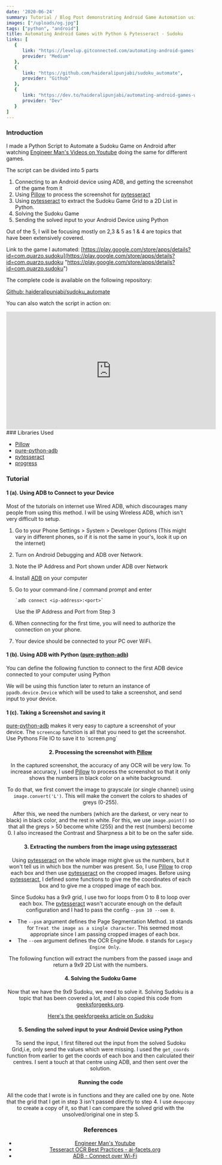 ```yaml
---
date: '2020-06-24'
summary: Tutorial / Blog Post demonstrating Android Game Automation using Python. The game used is Sudoku, and also uses Pytesseract (OCR) to get the Sudoku game from Android to your Python Code. The solved game is then input to the device using ADB (pure-python-adb).
images: ["/uploads/og.jpg"]
tags: ["python", "android"]
title: Automating Android Games with Python & Pytesseract - Sudoku
links: [
   {
      link: "https://levelup.gitconnected.com/automating-android-games-with-python-pytesseract-sudoku-c25b811d5e8a",
      provider: "Medium"
   },
   {
      link: "https://github.com/haideralipunjabi/sudoku_automate",
      provider: "Github"
   },
   {
      link: "https://dev.to/haideralipunjabi/automating-android-games-with-python-pytesseract-sudoku-ojp",
      provider: "Dev"
   }
]
---
```


### Introduction

I made a Python Script to Automate a Sudoku Game on Android after watching [Engineer Man's Videos on Youtube](https://www.youtube.com/channel/UCrUL8K81R4VBzm-KOYwrcxQ) doing the same for different games.

The script can be divided into 5 parts

1. Connecting to an Android device using ADB, and getting the screenshot of the game from it
2. Using [Pillow](https://pypi.org/project/Pillow/) to process the screenshot for [pytesseract](https://pypi.org/project/pytesseract/)
3. Using [pytesseract](https://pypi.org/project/pytesseract/) to extract the Sudoku Game Grid to a 2D List in Python.
4. Solving the Sudoku Game
5. Sending the solved input to your Android Device using Python

Out of the 5, I will be focusing mostly on 2,3 & 5 as 1 & 4 are topics that have been extensively covered.

Link to the game I automated: [https://play.google.com/store/apps/details?id=com.quarzo.sudoku](https://play.google.com/store/apps/details?id=com.quarzo.sudoku "https://play.google.com/store/apps/details?id=com.quarzo.sudoku")

The complete code is available on the following repository:

[Github: haideralipunjabi/sudoku_automate](https://github.com/haideralipunjabi/sudoku_automate)

You can also watch the script in action on:

<iframe width="560" height="315" src="https://www.youtube.com/embed/fGY1nQzzGUc?si=YEKAPscvpBP5KdPf" title="YouTube video player" frameborder="0" allow="accelerometer; autoplay; clipboard-write; encrypted-media; gyroscope; picture-in-picture; web-share" referrerpolicy="strict-origin-when-cross-origin" allowfullscreen></iframe>
### Libraries Used

* [Pillow](https://pypi.org/project/Pillow/)
* [pure-python-adb](https://pypi.org/project/pure-python-adb/)
* [pytesseract](https://pypi.org/project/pytesseract/)
* [progress](https://pypi.org/project/progress/)

### Tutorial

#### 1 (a). Using ADB to Connect to your Device

Most of the tutorials on internet use Wired ADB, which discourages many people from using this method. I will be using Wireless ADB, which isn't very difficult to setup.

1. Go to your Phone Settings > System > Developer Options (This might vary in different phones, so if it is not the same in your's, look it up on the internet)
2. Turn on Android Debugging and ADB over Network.

   <Imgur id="zjUIKeF" ext="png" class="image-resp" align="center" title="ADB over Network" />
3. Note the IP Address and Port shown under ADB over Network
4. Install [ADB](https://developer.android.com/studio/command-line/adb) on your computer
5. Go to your command-line / command prompt and enter

       `adb connect <ip-address>:<port>`

   Use the IP Address and Port from Step 3
6. When connecting for the first time, you will need to authorize the connection on your phone.
7. Your device should be connected to your PC over WiFi.

#### 1 (b). Using ADB with Python ([pure-python-adb](https://pypi.org/project/pure-python-adb/))

You can define the following function to connect to  the first ADB device connected to your computer using Python

<Github repo="haideralipunjabi/sudoku_automate" file="adb.py" lang="python" subLines="1-10" showLineNumbers={true}/>

We will be using this function later to return an instance of `ppadb.device.Device` which will be used to take a screenshot, and send input to your device.

#### 1 (c). Taking a Screenshot and saving it

[pure-python-adb](https://pypi.org/project/pure-python-adb/) makes it very easy to capture a screenshot of your device. The `screencap` function is all that you need to get the screenshot. Use Pythons File IO to save it to \`screen.png\`

<Github repo="haideralipunjabi/sudoku_automate" file="adb.py" lang="python" subLines="12-15" showLineNumbers={true}/>

<Imgur id="HrtXJUo" ext="png" class="image-resp" align="center" title="Screenshot of Sudoku" />

#### 2. Processing the screenshot with [Pillow](https://pypi.org/project/Pillow/)

In the captured screenshot, the accuracy of any OCR will be very low. To increase accuracy, I used [Pillow](https://pypi.org/project/Pillow/) to process the screenshot so that it only shows the numbers in black color on a white background.

To do that, we first convert the image to grayscale (or single channel) using `image.convert('L')`. This will make the convert the colors to shades of greys (0-255).

<Imgur id="IEF2xXo" ext="png" class="image-resp" align="center" title="Grayscale Screenshot of Sudoku" />

After this, we need the numbers (which are the darkest, or very near to black) in black color, and the rest in white. For this, we use `image.point()`  so that all the greys > 50  become white (255) and the rest (numbers) become 0. I also increased the Contrast and Sharpness a bit to be on the safer side.

<Imgur id="1rkOOfg" ext="png" class="image-resp" align="center" title="Processed Screenshot of Sudoku" /> 

<Github repo="haideralipunjabi/sudoku_automate" file="automate.py" lang="python" subLines="26-31" showLineNumbers={true}/>

#### 3.  Extracting the numbers from the image using [pytesseract](https://pypi.org/project/pytesseract/)

Using [pytesseract](https://pypi.org/project/pytesseract/) on the whole image might give us the numbers, but it won't tell us in which box the number was present. So, I use [Pillow](https://pypi.org/project/Pillow/) to crop each box and then use [pytesseract](https://pypi.org/project/pytesseract/) on the cropped images. Before using [pytesseract](https://pypi.org/project/pytesseract/), I defined some functions to give me the coordinates of each box and to give me a cropped image of each box.

Since Sudoku has a 9x9 grid, I use two for loops from 0 to 8 to loop over each box. The [pytesseract](https://pypi.org/project/pytesseract/) wasn't accurate enough on the default configuration and I had to pass the config `--psm 10 --oem 0`.

* The `--psm` argument defines the Page Segmentation Method. `10` stands for `Treat the image as a single character`. This seemed most appropriate since I am passing cropped images of each box.
* The `--oem` argument defines the OCR Engine Mode. `0` stands for `Legacy Engine Only`.

The following function will extract the numbers from the passed `image` and return a 9x9 2D List with the numbers.

<Github repo="haideralipunjabi/sudoku_automate" file="automate.py" lang="python" subLines="34-48" showLineNumbers={true}/>

#### 4. Solving the Sudoku Game

Now that we have the 9x9 Sudoku, we need to solve it. Solving Sudoku is a topic that has been covered a lot, and I also copied this code from [geeksforgeeks.org](https://www.geeksforgeeks.org/ "geeksforgeeks.org/").

[Here's the geekforgeeks article on Sudoku](https://www.geeksforgeeks.org/sudoku-backtracking-7/)

<Github repo="haideralipunjabi/sudoku_automate" file="sudoku.py" lang="python" showLineNumbers={true}/>

#### 5. Sending the solved input to your Android Device using Python

To send the input, I first filtered out the input from the solved Sudoku Grid,i.e, only send the values which were missing. I used the `get_coords` function from earlier to get the coords of each box and then calculated their centres. I sent a touch at that centre using ADB, and then sent over the solution.

<Github repo="haideralipunjabi/sudoku_automate" file="automate.py" lang="python" subLines="51-60" showLineNumbers={true}/>

#### Running the code

All the code that I wrote is in functions and they are called one by one. Note that the grid that I get in step 3 isn't passed directly to step 4. I use `deepcopy` to create a copy of it, so that I can compare the solved grid with the unsolved/original one in step 5.

<Github repo="haideralipunjabi/sudoku_automate" file="automate.py" lang="python" subLines="63-73" showLineNumbers={true}/>

### References

* [Engineer Man's Youtube](https://www.youtube.com/channel/UCrUL8K81R4VBzm-KOYwrcxQ)
* [Tesseract OCR Best Practices - ai-facets.org](https://ai-facets.org/tesseract-ocr-best-practices/)
* [ADB - Connect over Wi-Fi](https://developer.android.com/studio/command-line/adb#wireless)
